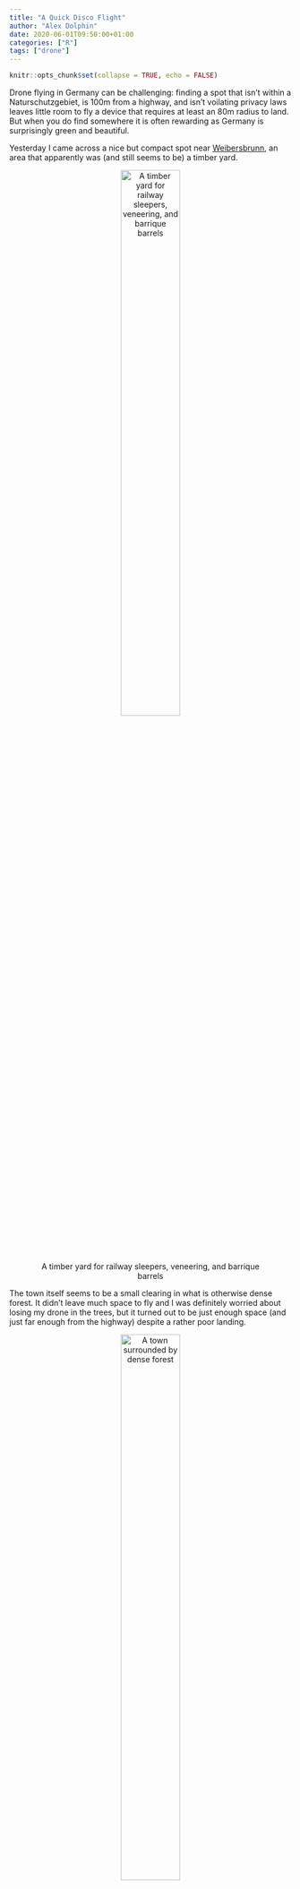 ```yaml
---
title: "A Quick Disco Flight"
author: "Alex Dolphin"
date: 2020-06-01T09:50:00+01:00
categories: ["R"]
tags: ["drone"]
---
```


```r
knitr::opts_chunk$set(collapse = TRUE, echo = FALSE)
```

Drone flying in Germany can be challenging: finding a spot that isn't within a
Naturschutzgebiet, is 100m from a highway, and isn't voilating privacy laws
leaves little room to fly a device that requires at least an 80m radius to
land. But when you do find somewhere it is often rewarding as Germany is
surprisingly green and beautiful.

Yesterday I came across a nice but compact spot near
[Weibersbrunn](https://goo.gl/maps/P2AwEJgN65wSSXvaA), an area that apparently
was (and still seems to be) a timber yard.

<center>
![A timber yard for railway sleepers, veneering, and barrique barrels](/post/disco_weibersbrunn_files/timber_yard.jpg){width=50% height=50%}

</center>

The town itself seems to be a small clearing in what is otherwise dense forest.
It didn't leave much space to fly and I was definitely worried about losing my
drone in the trees, but it turned out to be just enough space (and just far
enough from the highway) despite a rather poor landing.

<center>
![A town surrounded by dense forest](/post/disco_weibersbrunn_files/Screenshot 2020-06-01 at 11.18.40.png){width=50% height=50%}

</center>

Here is the video of the flight:

<center>
<iframe src="https://www.youtube.com/embed/KP1NRRa_8n4" frameborder="0" allow="accelerometer; autoplay; encrypted-media; gyroscope; picture-in-picture" allowfullscreen></iframe>

</center>

And as a bonus here is a nice picture I took of some old caravan-type thing I
came across on the edge of the forest.

<center>
![Found hidden in the forest](/post/disco_weibersbrunn_files/forest_caravan.jpg){width=50% height=50%}

</center>